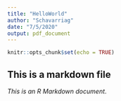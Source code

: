 ```yaml
---
title: "HelloWorld"
author: "Schavarriag"
date: "7/5/2020"
output: pdf_document
---
```


```r
knitr::opts_chunk$set(echo = TRUE)
```

## This is a markdown file

*This is an R Markdown document*.
